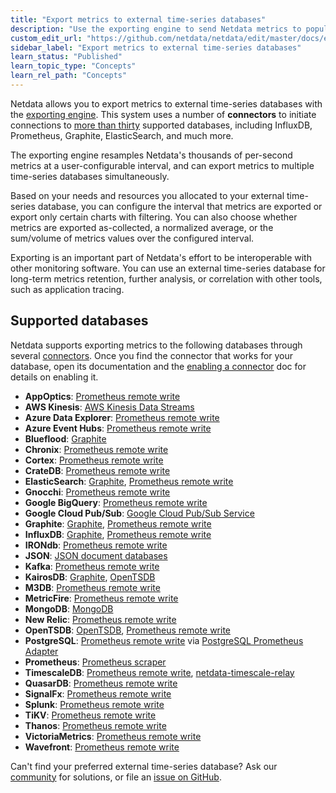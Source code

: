```yaml
---
title: "Export metrics to external time-series databases"
description: "Use the exporting engine to send Netdata metrics to popular external time series databases for long-term storage or further analysis."
custom_edit_url: "https://github.com/netdata/netdata/edit/master/docs/export/external-databases.md"
sidebar_label: "Export metrics to external time-series databases"
learn_status: "Published"
learn_topic_type: "Concepts"
learn_rel_path: "Concepts"
---
```



Netdata allows you to export metrics to external time-series databases with the [exporting
engine](/docs/nightly/integrations/export). This system uses a number of **connectors** to initiate connections to [more than
thirty](#supported-databases) supported databases, including InfluxDB, Prometheus, Graphite, ElasticSearch, and much
more. 

The exporting engine resamples Netdata's thousands of per-second metrics at a user-configurable interval, and can export
metrics to multiple time-series databases simultaneously.

Based on your needs and resources you allocated to your external time-series database, you can configure the interval
that metrics are exported or export only certain charts with filtering. You can also choose whether metrics are exported
as-collected, a normalized average, or the sum/volume of metrics values over the configured interval.

Exporting is an important part of Netdata's effort to be interoperable
with other monitoring software. You can use an external time-series database for long-term metrics retention, further
analysis, or correlation with other tools, such as application tracing.

## Supported databases

Netdata supports exporting metrics to the following databases through several
[connectors](/docs/nightly/integrations/export#features). Once you find the connector that works for your database, open its
documentation and the [enabling a connector](/docs/nightly/configuration/enable-an-exporting-connector) doc for details on enabling it.

-   **AppOptics**: [Prometheus remote write](/docs/nightly/integrations/export/prometheus-remote-write)
-   **AWS Kinesis**: [AWS Kinesis Data Streams](/docs/nightly/integrations/export/aws-kinesis-data-streams)
-   **Azure Data Explorer**: [Prometheus remote write](/docs/nightly/integrations/export/prometheus-remote-write)
-   **Azure Event Hubs**: [Prometheus remote write](/docs/nightly/integrations/export/prometheus-remote-write)
-   **Blueflood**: [Graphite](/docs/nightly/integrations/export/graphite)
-   **Chronix**: [Prometheus remote write](/docs/nightly/integrations/export/prometheus-remote-write)
-   **Cortex**: [Prometheus remote write](/docs/nightly/integrations/export/prometheus-remote-write)
-   **CrateDB**: [Prometheus remote write](/docs/nightly/integrations/export/prometheus-remote-write)
-   **ElasticSearch**: [Graphite](/docs/nightly/integrations/export/graphite), [Prometheus remote
    write](/docs/nightly/integrations/export/prometheus-remote-write)
-   **Gnocchi**: [Prometheus remote write](/docs/nightly/integrations/export/prometheus-remote-write)
-   **Google BigQuery**: [Prometheus remote write](/docs/nightly/integrations/export/prometheus-remote-write)
-   **Google Cloud Pub/Sub**: [Google Cloud Pub/Sub Service](/docs/nightly/integrations/export/google-cloud-pub-sub-service)
-   **Graphite**: [Graphite](/docs/nightly/integrations/export/graphite), [Prometheus remote
    write](/docs/nightly/integrations/export/prometheus-remote-write)
-   **InfluxDB**: [Graphite](/docs/nightly/integrations/export/graphite), [Prometheus remote
    write](/docs/nightly/integrations/export/prometheus-remote-write)
-   **IRONdb**: [Prometheus remote write](/docs/nightly/integrations/export/prometheus-remote-write)
-   **JSON**: [JSON document databases](/docs/nightly/integrations/export/json-document-databases)
-   **Kafka**: [Prometheus remote write](/docs/nightly/integrations/export/prometheus-remote-write)
-   **KairosDB**: [Graphite](/docs/nightly/integrations/export/graphite), [OpenTSDB](/docs/nightly/integrations/export/opentsdb)
-   **M3DB**: [Prometheus remote write](/docs/nightly/integrations/export/prometheus-remote-write)
-   **MetricFire**: [Prometheus remote write](/docs/nightly/integrations/export/prometheus-remote-write)
-   **MongoDB**: [MongoDB](/docs/nightly/integrations/export/mongodb)
-   **New Relic**: [Prometheus remote write](/docs/nightly/integrations/export/prometheus-remote-write)
-   **OpenTSDB**: [OpenTSDB](/docs/nightly/integrations/export/opentsdb), [Prometheus remote
    write](/docs/nightly/integrations/export/prometheus-remote-write)
-   **PostgreSQL**: [Prometheus remote write](/docs/nightly/integrations/export/prometheus-remote-write)
    via [PostgreSQL Prometheus Adapter](https://github.com/CrunchyData/postgresql-prometheus-adapter)
-   **Prometheus**: [Prometheus scraper](/docs/nightly/integrations/export/using-netdata-with-prometheus)
-   **TimescaleDB**: [Prometheus remote write](/docs/nightly/integrations/export/prometheus-remote-write),
    [netdata-timescale-relay](/docs/nightly/integrations/export/writing-metrics-to-timescaledb)
-   **QuasarDB**: [Prometheus remote write](/docs/nightly/integrations/export/prometheus-remote-write)
-   **SignalFx**: [Prometheus remote write](/docs/nightly/integrations/export/prometheus-remote-write)
-   **Splunk**: [Prometheus remote write](/docs/nightly/integrations/export/prometheus-remote-write)
-   **TiKV**: [Prometheus remote write](/docs/nightly/integrations/export/prometheus-remote-write)
-   **Thanos**: [Prometheus remote write](/docs/nightly/integrations/export/prometheus-remote-write)
-   **VictoriaMetrics**: [Prometheus remote write](/docs/nightly/integrations/export/prometheus-remote-write)
-   **Wavefront**: [Prometheus remote write](/docs/nightly/integrations/export/prometheus-remote-write)

Can't find your preferred external time-series database? Ask our [community](https://community.netdata.cloud/) for
solutions, or file an [issue on
GitHub](https://github.com/netdata/netdata/issues/new?assignees=&labels=bug%2Cneeds+triage&template=BUG_REPORT.yml).

